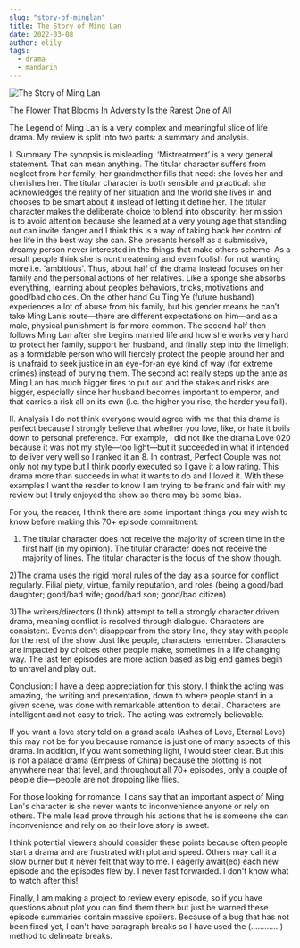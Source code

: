 ```yaml
---
slug: "story-of-minglan"
title: The Story of Ming Lan 
date: 2022-03-08
author: elily
tags:
  - drama
  - mandarin
---
```


![The Story of Ming Lan](/images/story-of-ming-lan8-1.jpg)

The Flower That Blooms In Adversity Is the Rarest One of All

The Legend of Ming Lan is a very complex and meaningful slice of life drama. My review is split into two parts: a summary and analysis.

I. Summary
The synopsis is misleading. ‘Mistreatment’ is a very general statement. That can mean anything. The titular character suffers from neglect from her family; her grandmother fills that need: she loves her and cherishes her. The titular character is both sensible and practical: she acknowledges the reality of her situation and the world she lives in and chooses to be smart about it instead of letting it define her. The titular character makes the deliberate choice to blend into obscurity: her mission is to avoid attention because she learned at a very young age that standing out can invite danger and I think this is a way of taking back her control of her life in the best way she can. She presents herself as a submissive, dreamy person never interested in the things that make others scheme. As a result people think she is nonthreatening and even foolish for not wanting more i.e. 'ambitious'. Thus, about half of the drama instead focuses on her family and the personal actions of her relatives. Like a sponge she absorbs everything, learning about peoples behaviors, tricks, motivations and good/bad choices. On the other hand Gu Ting Ye (future husband) experiences a lot of abuse from his family, but his gender means he can’t take Ming Lan’s route—there are different expectations on him—and as a male, physical punishment is far more common. The second half then follows Ming Lan after she begins married life and how she works very hard to protect her family, support her husband, and finally step into the limelight as a formidable person who will fiercely protect the people around her and is unafraid to seek justice in an eye-for-an eye kind of way (for extreme crimes) instead of burying them. The second act really steps up the ante as Ming Lan has much bigger fires to put out and the stakes and risks are bigger, especially since her husband becomes important to emperor, and that carries a risk all on its own (i.e. the higher you rise, the harder you fall).

II. Analysis
I do not think everyone would agree with me that this drama is perfect because I strongly believe that whether you love, like, or hate it boils down to personal preference. For example, I did not like the drama Love 020 because it was not my style—too light—but it succeeded in what it intended to deliver very well so I ranked it an 8. In contrast, Perfect Couple was not only not my type but I think poorly executed so I gave it a low rating. This drama more than succeeds in what it wants to do and I loved it. With these examples I want the reader to know I am trying to be frank and fair with my review but I truly enjoyed the show so there may be some bias.

For you, the reader, I think there are some important things you may wish to know before making this 70+ episode commitment:

1) The titular character does not receive the majority of screen time in the first half (in my opinion). The titular character does not receive the majority of lines. The titular character is the focus of the show though.

2)The drama uses the rigid moral rules of the day as a source for conflict regularly. Filial piety, virtue, family reputation, and roles (being a good/bad daughter; good/bad wife; good/bad son; good/bad citizen)

3)The writers/directors (I think) attempt to tell a strongly character driven drama, meaning conflict is resolved through dialogue. Characters are consistent. Events don’t disappear from the story line, they stay with people for the rest of the show. Just like people, characters remember. Characters are impacted by choices other people make, sometimes in a life changing way. The last ten episodes are more action based as big end games begin to unravel and play out.

Conclusion:
I have a deep appreciation for this story. I think the acting was amazing, the writing and presentation, down to where people stand in a given scene, was done with remarkable attention to detail. Characters are intelligent and not easy to trick. The acting was extremely believable.

If you want a love story told on a grand scale (Ashes of Love, Eternal Love) this may not be for you because romance is just one of many aspects of this drama. In addition, if you want something light, I would steer clear. But this is not a palace drama (Empress of China) because the plotting is not anywhere near that level, and throughout all 70+ episodes, only a couple of people die—people are not dropping like flies.

For those looking for romance, I cans say that an important aspect of Ming Lan's character is she never wants to inconvenience anyone or rely on others. The male lead prove through his actions that he is someone she can inconvenience and rely on so their love story is sweet.

I think potential viewers should consider these points because often people start a drama and are frustrated with plot and speed. Others may call it a slow burner but it never felt that way to me. I eagerly await(ed) each new episode and the episodes flew by. I never fast forwarded. I don't know what to watch after this!

Finally,
I am making a project to review every episode, so if you have questions about plot you can find them there but just be warned these episode summaries contain massive spoilers. Because of a bug that has not been fixed yet, I can't have paragraph breaks so I have used the (.............) method to delineate breaks.